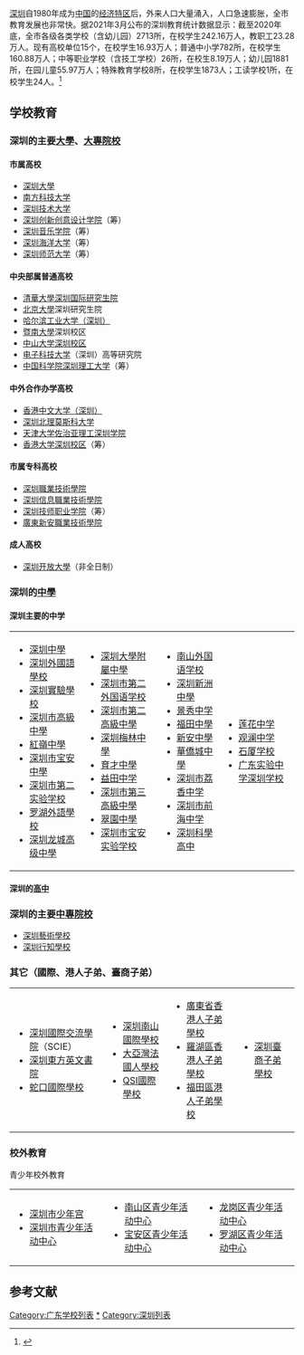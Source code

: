 [[深圳|深圳]]自1980年成为[[中国|中国]]的[[经济特区|经济特区]]后，外来人口大量涌入，人口急速膨胀，全市教育发展也非常快。据2021年3月公布的深圳教育统计数据显示：截至2020年底，全市各级各类学校（含幼儿园）2713所，在校学生242.16万人，教职工23.28万人。现有高校单位15个，在校学生16.93万人；普通中小学782所，在校学生160.88万人；中等职业学校（含技工学校）26所，在校生8.19万人；幼儿园1881所，在园儿童55.97万人；特殊教育学校8所，在校学生1873人；工读学校1所，在校学生24人。<ref>{{Cite web|title=深圳市教育局门户网站-2020年深圳教育事业发展基本情况|url=http://szeb.sz.gov.cn/home/xxgk/flzy/tjsj/content/post_8653988.html|access-date=2021-06-12|work=szeb.sz.gov.cn|archive-date=2021-06-12|archive-url=https://web.archive.org/web/20210612040749/http://szeb.sz.gov.cn/home/xxgk/flzy/tjsj/content/post_8653988.html|dead-url=no}}</ref>

==学校教育==

=== 深圳的主要[[大學|大學]]、[[大專院校|大專院校]] ===

==== 市属高校 ====

*[[深圳大學|深圳大學]]
*[[南方科技大学|南方科技大学]]
*[[深圳技术大学|深圳技术大学]]
*[[深圳创新创意设计学院|深圳创新创意设计学院]]（筹）
*[[深圳音乐学院|深圳音乐学院]]（筹）
*[[深圳海洋大学|深圳海洋大学]]（筹）
*[[深圳师范大学|深圳师范大学]]（筹）

==== 中央部属普通高校 ====

*[[清华大学深圳国际研究生院|清華大學深圳国际研究生院]]
*[[北京大學|北京大學]]深圳研究生院
*[[哈尔滨工业大学深圳研究生院|哈尔滨工业大学（深圳）]]
*[[暨南大學|暨南大學]]深圳校区
*[[中山大学深圳校区|中山大学深圳校区]]
*[[电子科技大学|电子科技大学]]（深圳）高等研究院
*[[中国科学院深圳理工大学|中国科学院深圳理工大学]]（筹）

==== 中外合作办学高校 ====

*[[香港中文大學（深圳）|香港中文大学（深圳）]]
*[[深圳北理莫斯科大学|深圳北理莫斯科大学]]
*[[天津大学佐治亚理工深圳学院|天津大学佐治亚理工深圳学院]]
*[[香港大学深圳校区|香港大学深圳校区]]（筹）

==== 市属专科高校 ====

*[[深圳職業技術學院|深圳職業技術學院]]
*[[深圳信息职业技术学院|深圳信息職業技術學院]]
*[[深圳技师学院|深圳技师职业学院]]（筹）
*[[廣東新安職業技術學院|廣東新安職業技術學院]]

==== 成人高校 ====

* [[深圳开放大學|深圳开放大學]]（非全日制）

=== 深圳的[[中學|中學]] ===
==== 深圳主要的中学 ====
{| avlign="top"
| avlign="top" |
* [[深圳中学|深圳中學]]
* [[深圳外國語學校|深圳外國語學校]]
* [[深圳实验学校|深圳實驗學校]]
* [[深圳市高级中学|深圳市高級中學]]
*[[红岭中学|紅嶺中學]]
* [[深圳市宝安中学|深圳市宝安中學]]
* [[深圳市第二实验学校|深圳市第二实验学校]]
* [[罗湖外语学校|罗湖外語學校]]
* [[龍城高級中學|深圳龙城高级中學]]
| avlign="top" |
* [[深圳大学师范学院附属中学|深圳大學附屬中學]]
* [[深圳市第二外国语学校|深圳市第二外国语学校]]
* [[深圳市第二高級中學|深圳市第二高級中學]]
* [[深圳梅林中學|深圳梅林中學]]
* [[深圳市育才中学|育才中學]]
* [[益田中学|益田中学]]
* [[深圳市第三高級中學|深圳市第三高級中學]]
* [[翠园中学|翠園中學]]
* [[深圳市宝安实验学校|深圳市宝安实验学校]]
| avlign="top" |
* [[南山外国语学校|南山外国语学校]]
* [[深圳新洲中學|深圳新洲中學]]
* [[景秀中学|景秀中学]]
* [[福田中學|福田中學]]
* [[新安中學|新安中學]]
* [[華僑城中學|華僑城中學]]
* [[深圳市荔香中学|深圳市荔香中学]]
* [[深圳市前海中学|深圳市前海中学]]
* [[深圳科学高中|深圳科學高中]]
| avlign="top" |
*[[莲花中学_(深圳)|莲花中学]]
*[[观澜中学|观澜中学]]
*[[石厦学校|石厦学校]]
*[[广东实验中学深圳学校|广东实验中学深圳学校]]
|}

==== 深圳的[[高中|高中]] ====
{{main|深圳高中教育}}
=== 深圳的主要[[中等专业学校|中專院校]] ===
* [[深圳藝術學校|深圳藝術學校]]
* [[深圳行知學校|深圳行知學校]]

=== 其它（國際、港人子弟、臺商子弟） ===
{|valign=top
|valign=top|
* [[深圳國際交流學院|深圳國際交流學院]]（SCIE）
* [[深圳東方英文書院|深圳東方英文書院]]
* [[蛇口國際學校|蛇口國際學校]]
|valign=top|
* [[深圳南山國際學校|深圳南山國際學校]]
* [[大亞灣法國人學校|大亞灣法國人學校]]
* [[QSI國際學校|QSI國際學校]]
|valign=top|
* [[廣東省香港人子弟學校|廣東省香港人子弟學校]]
* [[羅湖區香港人子弟學校|羅湖區香港人子弟學校]]
* [[福田區港人子弟學校|福田區港人子弟學校]]
|valign=top|
* [[深圳臺商子弟學校|深圳臺商子弟學校]]
|}

=== 校外教育 ===
;青少年校外教育
{|valign=top
|valign=top|
* [[深圳市少年宫|深圳市少年宫]]
* [[深圳市青少年活动中心|深圳市青少年活动中心]]
|valign=top|
* [[南山区青少年活动中心|南山区青少年活动中心]]
* [[宝安区青少年活动中心|宝安区青少年活动中心]]
|valign=top|
* [[龙岗区青少年活动中心|龙岗区青少年活动中心]]
* [[罗湖区青少年活动中心|罗湖区青少年活动中心]]
|}

== 参考文献 ==
{{Reflist}}
{{深圳高等院校}}
{{深圳普通高中院校}}
{{深圳基础教育集团}}
{{深圳}}
[[Category:广东学校列表|Category:广东学校列表]]
[[Category:深圳教育组织|*]]
[[Category:深圳列表|Category:深圳列表]]